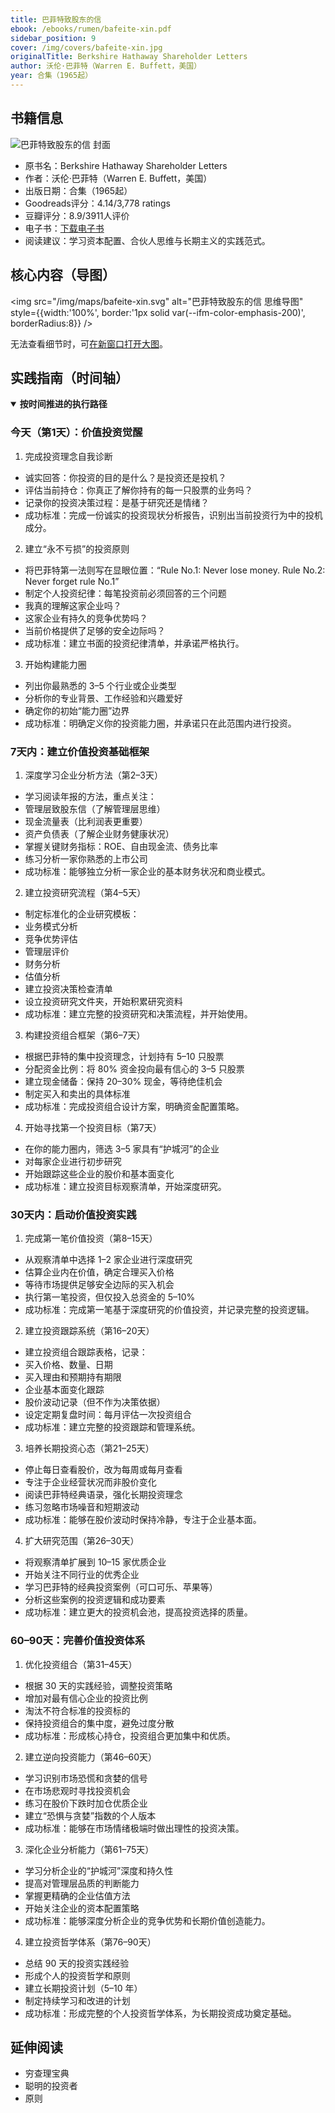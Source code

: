 ```yaml
---
title: 巴菲特致股东的信
ebook: /ebooks/rumen/bafeite-xin.pdf
sidebar_position: 9
cover: /img/covers/bafeite-xin.jpg
originalTitle: Berkshire Hathaway Shareholder Letters
author: 沃伦·巴菲特（Warren E. Buffett，美国）
year: 合集（1965起）
---
```


## 书籍信息

<div style={{ display: 'flex', gap: '16px', alignItems: 'stretch', flexWrap: 'wrap', border: '1px solid var(--ifm-color-emphasis-200)', borderRadius: 8, padding: '12px' }}>
  <div style={{ flex: '0 0 160px' }}>
    <img src="/img/covers/bafeite-xin.jpg" alt="巴菲特致股东的信 封面" style={{ width: 160, height: 220, objectFit: 'cover', borderRadius: 4 }} />
  </div>
  <div style={{ flex: 1, display: 'flex', flexDirection: 'column', justifyContent: 'center' }}>
    <ul>
      <li>原书名：Berkshire Hathaway Shareholder Letters</li>
      <li>作者：沃伦·巴菲特（Warren E. Buffett，美国）</li>
      <li>出版日期：合集（1965起）</li>
      <li>Goodreads评分：4.14/3,778 ratings</li>
      <li>豆瓣评分：8.9/3911人评价</li>
      <li>电子书：<a href="/ebooks/rumen/bafeite-xin.pdf">下载电子书</a></li>
      <li>阅读建议：学习资本配置、合伙人思维与长期主义的实践范式。</li>
    </ul>
  </div>
</div>

## 核心内容（导图）

<img src="/img/maps/bafeite-xin.svg" alt="巴菲特致股东的信 思维导图" style={{width:'100%', border:'1px solid var(--ifm-color-emphasis-200)', borderRadius:8}} />
<div style={{marginTop:8}}>
  无法查看细节时，可<a href="/img/maps/bafeite-xin.svg" target="_blank" rel="noreferrer">在新窗口打开大图</a>。
  
</div>

## 实践指南（时间轴）

<div className="practice-timeline">
<details open>
  <summary><b>按时间推进的执行路径</b></summary>

  ### 今天（第1天）：价值投资觉醒

  1. 完成投资理念自我诊断
  - 诚实回答：你投资的目的是什么？是投资还是投机？
  - 评估当前持仓：你真正了解你持有的每一只股票的业务吗？
  - 记录你的投资决策过程：是基于研究还是情绪？
  - 成功标准：完成一份诚实的投资现状分析报告，识别出当前投资行为中的投机成分。

  2. 建立“永不亏损”的投资原则
  - 将巴菲特第一法则写在显眼位置：“Rule No.1: Never lose money. Rule No.2: Never forget rule No.1”
  - 制定个人投资纪律：每笔投资前必须回答的三个问题
  - 我真的理解这家企业吗？
  - 这家企业有持久的竞争优势吗？
  - 当前价格提供了足够的安全边际吗？
  - 成功标准：建立书面的投资纪律清单，并承诺严格执行。

  3. 开始构建能力圈
  - 列出你最熟悉的 3–5 个行业或企业类型
  - 分析你的专业背景、工作经验和兴趣爱好
  - 确定你的初始“能力圈”边界
  - 成功标准：明确定义你的投资能力圈，并承诺只在此范围内进行投资。

  ### 7天内：建立价值投资基础框架

  1. 深度学习企业分析方法（第2–3天）
  - 学习阅读年报的方法，重点关注：
  - 管理层致股东信（了解管理层思维）
  - 现金流量表（比利润表更重要）
  - 资产负债表（了解企业财务健康状况）
  - 掌握关键财务指标：ROE、自由现金流、债务比率
  - 练习分析一家你熟悉的上市公司
  - 成功标准：能够独立分析一家企业的基本财务状况和商业模式。

  2. 建立投资研究流程（第4–5天）
  - 制定标准化的企业研究模板：
  - 业务模式分析
  - 竞争优势评估
  - 管理层评价
  - 财务分析
  - 估值分析
  - 建立投资决策检查清单
  - 设立投资研究文件夹，开始积累研究资料
  - 成功标准：建立完整的投资研究和决策流程，并开始使用。

  3. 构建投资组合框架（第6–7天）
  - 根据巴菲特的集中投资理念，计划持有 5–10 只股票
  - 分配资金比例：将 80% 资金投向最有信心的 3–5 只股票
  - 建立现金储备：保持 20–30% 现金，等待绝佳机会
  - 制定买入和卖出的具体标准
  - 成功标准：完成投资组合设计方案，明确资金配置策略。

  4. 开始寻找第一个投资目标（第7天）
  - 在你的能力圈内，筛选 3–5 家具有“护城河”的企业
  - 对每家企业进行初步研究
  - 开始跟踪这些企业的股价和基本面变化
  - 成功标准：建立投资目标观察清单，开始深度研究。

  ### 30天内：启动价值投资实践

  1. 完成第一笔价值投资（第8–15天）
  - 从观察清单中选择 1–2 家企业进行深度研究
  - 估算企业内在价值，确定合理买入价格
  - 等待市场提供足够安全边际的买入机会
  - 执行第一笔投资，但仅投入总资金的 5–10%
  - 成功标准：完成第一笔基于深度研究的价值投资，并记录完整的投资逻辑。

  2. 建立投资跟踪系统（第16–20天）
  - 建立投资组合跟踪表格，记录：
  - 买入价格、数量、日期
  - 买入理由和预期持有期限
  - 企业基本面变化跟踪
  - 股价波动记录（但不作为决策依据）
  - 设定定期复盘时间：每月评估一次投资组合
  - 成功标准：建立完整的投资跟踪和管理系统。

  3. 培养长期投资心态（第21–25天）
  - 停止每日查看股价，改为每周或每月查看
  - 专注于企业经营状况而非股价变化
  - 阅读巴菲特经典语录，强化长期投资理念
  - 练习忽略市场噪音和短期波动
  - 成功标准：能够在股价波动时保持冷静，专注于企业基本面。

  4. 扩大研究范围（第26–30天）
  - 将观察清单扩展到 10–15 家优质企业
  - 开始关注不同行业的优秀企业
  - 学习巴菲特的经典投资案例（可口可乐、苹果等）
  - 分析这些案例的投资逻辑和成功要素
  - 成功标准：建立更大的投资机会池，提高投资选择的质量。

  ### 60–90天：完善价值投资体系

  1. 优化投资组合（第31–45天）
  - 根据 30 天的实践经验，调整投资策略
  - 增加对最有信心企业的投资比例
  - 淘汰不符合标准的投资标的
  - 保持投资组合的集中度，避免过度分散
  - 成功标准：形成核心持仓，投资组合更加集中和优质。

  2. 建立逆向投资能力（第46–60天）
  - 学习识别市场恐慌和贪婪的信号
  - 在市场悲观时寻找投资机会
  - 练习在股价下跌时加仓优质企业
  - 建立“恐惧与贪婪”指数的个人版本
  - 成功标准：能够在市场情绪极端时做出理性的投资决策。

  3. 深化企业分析能力（第61–75天）
  - 学习分析企业的“护城河”深度和持久性
  - 提高对管理层品质的判断能力
  - 掌握更精确的企业估值方法
  - 开始关注企业的资本配置策略
  - 成功标准：能够深度分析企业的竞争优势和长期价值创造能力。

  4. 建立投资哲学体系（第76–90天）
  - 总结 90 天的投资实践经验
  - 形成个人的投资哲学和原则
  - 建立长期投资计划（5–10 年）
  - 制定持续学习和改进的计划
  - 成功标准：形成完整的个人投资哲学体系，为长期投资成功奠定基础。

</details>
</div>

## 延伸阅读

- 穷查理宝典
- 聪明的投资者
- 原则


